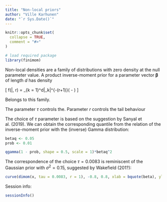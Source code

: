 ```yaml
---
title: "Non-local priors"
author: "Ville Karhunen"
date: "`r Sys.Date()`"
---
```


```r
knitr::opts_chunk$set(
  collapse = TRUE,
  comment = "#>"
)
```


```r

# load required package
library(finimom)

```

Non-local densities are a family of distributions with zero density at the null parameter value.
A product inverse-moment prior for a parameter vector $\boldsymbol{\beta}$ of length $d$ has density

\[
f(\boldsymbol{\beta}|\tau, r) = \prod_{k = 1}^d\frac{\tau^{r/2}}{\Gamma(r/2)}|\beta_k|^{-(r+1)}\exp \left( -\frac{\tau}{\beta_k^2} \right)
\]


Belongs to this family.



The parameter $\tau$ controls the.
Parameter $r$ controls the tail behaviour

The choice of $\tau$ parameter is based on the suggestion by Sanyal et al. (2019).
We can obtain the corresponding quantile from the relation of the inverse-moment prior with the (inverse) Gamma distribution:

```r

betaq <- 0.05
prob <- 0.01

qgamma(1 - prob, shape = 0.5, scale = 1)*betaq^2

```


The correspondence of the choice $\tau = 0.0083$ is reminiscent of the Gaussian prior with $\sigma^2 = 0.15$, suggested by Wakefield (201?):

```r

curve(dimom(x, tau = 0.0083, r = 1), -0.8, 0.8, xlab = bquote(beta), ylab = "Density")


```

Session info:

```r

sessionInfo()

```
